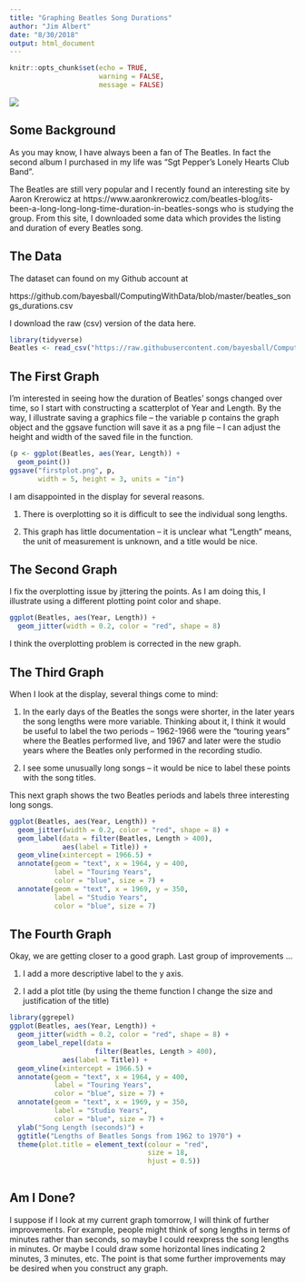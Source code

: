 ```yaml
---
title: "Graphing Beatles Song Durations"
author: "Jim Albert"
date: "8/30/2018"
output: html_document
---
```


```r
knitr::opts_chunk$set(echo = TRUE,
                      warning = FALSE,
                      message = FALSE)
```

![](pepper.jpg)

## Some Background

As you may know, I have always been a fan of The Beatles.  In fact the second album I purchased in my life was "Sgt Pepper's Lonely Hearts Club Band".

The Beatles are still very popular and I recently found an interesting site by Aaron Krerowicz at https://www.aaronkrerowicz.com/beatles-blog/its-been-a-long-long-long-time-duration-in-beatles-songs  who is studying the group.  From this site, I downloaded some data which provides the listing and duration of every Beatles song.

## The Data

The dataset can found on my Github account at

https://github.com/bayesball/ComputingWithData/blob/master/beatles_songs_durations.csv

I download the raw (csv) version of the data here.

```r
library(tidyverse)
Beatles <- read_csv("https://raw.githubusercontent.com/bayesball/ComputingWithData/master/beatles_songs_durations.csv")
```

## The First Graph

I'm interested in seeing how the duration of Beatles' songs changed over time, so I start with constructing a scatterplot of Year and Length.  By the way, I illustrate saving a graphics file -- the variable p contains the graph object and the ggsave function will save it as a png file -- I can adjust the height and width of the saved file in the function.

```r
(p <- ggplot(Beatles, aes(Year, Length)) +
  geom_point())
ggsave("firstplot.png", p,
       width = 5, height = 3, units = "in")
```

I am disappointed in the display for several reasons.

1.  There is overplotting so it is difficult to see the individual song lengths.

2.  This graph has little documentation -- it is unclear what "Length" means, the unit of measurement is unknown, and a title would be nice.

## The Second Graph

I fix the overplotting issue by jittering the points.  As I am doing this, I illustrate using a different plotting point color and shape.

```r
ggplot(Beatles, aes(Year, Length)) +
  geom_jitter(width = 0.2, color = "red", shape = 8)
```

I think the overplotting problem is corrected in the new graph.

## The Third Graph

When I look at the display, several things come to mind:

1.  In the early days of the Beatles the songs were shorter, in the later years the song lengths were more variable.  Thinking about it, I think it would be useful to label the two periods -- 1962-1966 were the "touring years" where the Beatles performed live, and 1967 and later were the studio years where the Beatles only performed in the recording studio.

2.  I see some unusually long songs -- it would be nice to label these points with the song titles.

This next graph shows the two Beatles periods and labels three interesting long songs.

```r
ggplot(Beatles, aes(Year, Length)) +
  geom_jitter(width = 0.2, color = "red", shape = 8) +
  geom_label(data = filter(Beatles, Length > 400),
             aes(label = Title)) +
  geom_vline(xintercept = 1966.5) +
  annotate(geom = "text", x = 1964, y = 400,
           label = "Touring Years",
           color = "blue", size = 7) +
  annotate(geom = "text", x = 1969, y = 350,
           label = "Studio Years",
           color = "blue", size = 7)
```

## The Fourth Graph

Okay, we are getting closer to a good graph.  Last group of improvements ...

1.  I add a more descriptive label to the y axis.

2.  I add a plot title (by using the theme function I change the size and justification of the title)

```r
library(ggrepel)
ggplot(Beatles, aes(Year, Length)) +
  geom_jitter(width = 0.2, color = "red", shape = 8) +
  geom_label_repel(data = 
                     filter(Beatles, Length > 400),
             aes(label = Title)) +
  geom_vline(xintercept = 1966.5) +
  annotate(geom = "text", x = 1964, y = 400,
           label = "Touring Years",
           color = "blue", size = 7) +
  annotate(geom = "text", x = 1969, y = 350,
           label = "Studio Years",
           color = "blue", size = 7) +
  ylab("Song Length (seconds)") +
  ggtitle("Lengths of Beatles Songs from 1962 to 1970") +
  theme(plot.title = element_text(colour = "red", 
                                  size = 18, 
                                  hjust = 0.5))
  
```

## Am I Done?

I suppose if I look at my current graph tomorrow, I will think of further improvements.  For example, people might think of song lengths in terms of minutes rather than seconds, so maybe I could reexpress the song lengths in minutes.  Or maybe I could draw some horizontal lines indicating 2 minutes, 3 minutes, etc.  The point is that some further improvements may be desired when you construct any graph.